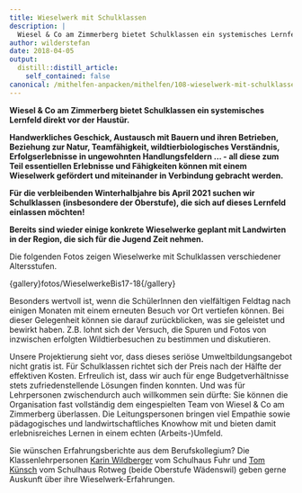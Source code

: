```yaml
---
title: Wieselwerk mit Schulklassen
description: |
  Wiesel & Co am Zimmerberg bietet Schulklassen ein systemisches Lernfeld direkt vor der Haustür. Handwerkliches Geschick, Austausch mit Bauern und ihren Betrieben, Beziehung zur Natur, Teamfähigkeit, wildtierbiologisches Verständnis, Erfolgserlebnisse in ungewohnten Handlungsfeldern ... - all diese zum Teil essentiellen Erlebnisse und Fähigkeiten können mit einem Wieselwerk gefördert und miteinander in Verbindung gebracht werden. Für die verbleibenden Winterhalbjahre bis April 2021 suchen wir Schulklassen (insbesondere der Oberstufe), die sich auf dieses Lernfeld einlassen möchten! Bereits sind wieder einige konkrete Wieselwerke geplant mit Landwirten in der Region, die sich für die Jugend Zeit nehmen. Entscheiden Sie anhand den folgenden Bildern und Informationen, ob das Angebot für Ihre Klasse in Frage kommt:
author: wilderstefan
date: 2018-04-05
output:
  distill::distill_article:
    self_contained: false
canonical: /mithelfen-anpacken/mithelfen/108-wieselwerk-mit-schulklassen
---
```



**Wiesel & Co am Zimmerberg bietet Schulklassen ein systemisches
Lernfeld direkt vor der Haustür.**

**Handwerkliches Geschick, Austausch mit Bauern und ihren Betrieben,
Beziehung zur Natur, Teamfähigkeit, wildtierbiologisches Verständnis,
Erfolgserlebnisse in ungewohnten Handlungsfeldern ... - all diese zum
Teil essentiellen Erlebnisse und Fähigkeiten können mit einem Wieselwerk
gefördert und miteinander in Verbindung gebracht werden.**

**Für die verbleibenden Winterhalbjahre bis April 2021 suchen wir
Schulklassen (insbesondere der Oberstufe), die sich auf dieses Lernfeld
einlassen möchten!**

**Bereits sind wieder einige konkrete Wieselwerke geplant mit Landwirten
in der Region, die sich für die Jugend Zeit nehmen.**

Die folgenden Fotos zeigen Wieselwerke mit Schulklassen verschiedener
Altersstufen. 

{gallery}fotos/WieselwerkeBis17-18{/gallery}

Besonders wertvoll ist, wenn die SchülerInnen den vielfältigen Feldtag
nach einigen Monaten mit einem erneuten Besuch vor Ort vertiefen können.
Bei dieser Gelegenheit können sie darauf zurückblicken, was
sie geleistet und bewirkt haben. Z.B. lohnt sich der Versuch, die Spuren
und Fotos von inzwischen erfolgten Wildtierbesuchen zu bestimmen und
diskutieren. 

Unsere Projektierung sieht vor, dass dieses seriöse
Umweltbildungsangebot nicht gratis ist. Für Schulklassen richtet sich
der Preis nach der Hälfte der effektiven Kosten. Erfreulich ist, dass
wir auch für enge Budgetverhältnisse stets zufriedenstellende Lösungen
finden konnten. Und was für Lehrpersonen zwischendurch auch willkommen
sein dürfte: Sie können die Organisation fast vollständig dem
eingespielten Team von Wiesel & Co am Zimmerberg überlassen. Die
Leitungspersonen bringen viel Empathie sowie pädagogisches
und landwirtschaftliches Knowhow mit und bieten damit
erlebnisreiches Lernen in einem echten (Arbeits-)Umfeld.

Sie wünschen Erfahrungsberichte aus dem Berufskollegium? Die
Klassenlehrpersonen [Karin
Wildberger](mailto:karin.wildberger@oswaedenswil.ch) vom Schulhaus Fuhr
und [Tom Künsch](mailto:thomas.kuensch@oswaedenswil.ch) vom Schulhaus
Rotweg (beide Oberstufe Wädenswil) geben gerne Auskunft
über ihre Wieselwerk-Erfahrungen.

<!--http://wieselundco.ch/mithelfen-anpacken/mithelfen/108-wieselwerk-mit-schulklassen-->
